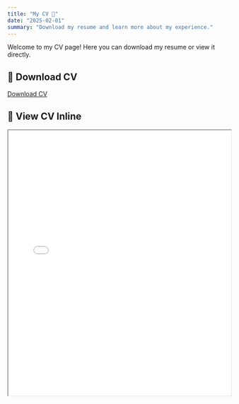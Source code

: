 ```yaml
---
title: "My CV 📄"
date: "2025-02-01"
summary: "Download my resume and learn more about my experience."
---
```


Welcome to my CV page! Here you can download my resume or view it directly.

## 🔽 Download CV
[Download CV](./cv.pdf)

## 📜 View CV Inline
<iframe src="./cv.pdf" width="100%" height="600px"></iframe>
